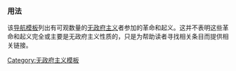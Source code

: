{{Documentation subpage}}
<!-- PLEASE ADD CATEGORIES AND INTERWIKIS AT THE BOTTOM OF THIS PAGE -->

=== 用法 ===
该[[Wikipedia:导航模板|导航模板]]列出有可观数量的[[无政府主义]]者参加的革命和起义。这并不表明这些革命和起义完全或主要是无政府主义性质的，只是为帮助读者寻找相关条目而提供相关链接。
<!--
=== 参见 ===
-->
<includeonly>
<!-- CATEGORIES AND INTERWIKIS HERE, THANKS -->
[[Category:无政府主义模板]]

</includeonly>